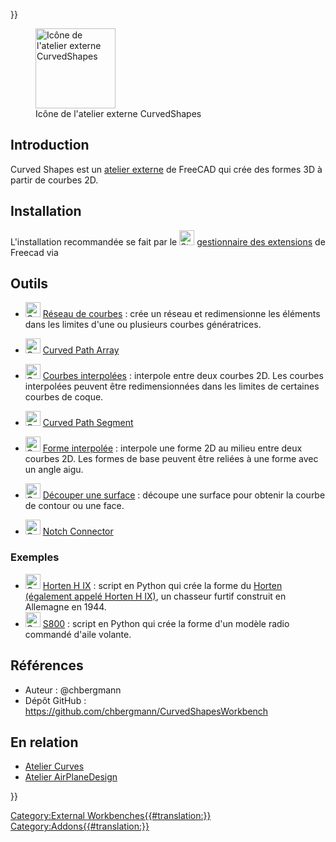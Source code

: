 <languages/>
{{UnfinishedDocu{{#translation:}}}}

[[File:CurvedShapes_CurvedArray.svg|thumb|128px|Icône de l'atelier externe CurvedShapes]]

{{TOCright}}

==Introduction==

Curved Shapes est un [[External_workbenches/fr|atelier externe]] de FreeCAD qui crée des formes 3D à partir de courbes 2D. 

==Installation==

L'installation recommandée se fait par le [[Image:Std_AddonMgr.svg|24px]] [[Std_AddonMgr/fr|gestionnaire des extensions]] de Freecad via {{MenuCommand|Outils → Gestionnaire des extensions}}

<span id="Tools"></span>
==Outils==

* [[Image:CurvedShapes_CurvedArray.svg|24px|link=CurvedShapes_CurvedArray/fr]] [[CurvedShapes_CurvedArray/fr|Réseau de courbes]] : crée un réseau et redimensionne les éléments dans les limites d'une ou plusieurs courbes génératrices.

* [[Image:CurvedShapes_CurvedPathArray.svg|24px|link=CurvedShapes_CurvedPathArray/fr]] [[CurvedShapes_CurvedPathArray/fr|Curved Path Array]]

* [[Image:CurvedShapes_CurvedSegment.svg|24px|link=CurvedShapes_CurvedSegment/fr]] [[CurvedShapes_CurvedSegment/fr|Courbes interpolées]] : interpole entre deux courbes 2D. Les courbes interpolées peuvent être redimensionnées dans les limites de certaines courbes de coque.

* [[Image:CurvedShapes_CurvedPathSegment.svg|24px|link=CurvedShapes_CurvedPathSegment/fr]] [[CurvedShapes_CurvedPathSegment/fr|Curved Path Segment]]

* [[Image:CurvedShapes_InterpolatedMiddle.svg|24px|link=CurvedShapes_InterpolatedMiddle/fr]] [[CurvedShapes_InterpolatedMiddle/fr|Forme interpolée]] : interpole une forme 2D au milieu entre deux courbes 2D. Les formes de base peuvent être reliées à une forme avec un angle aigu.

* [[Image:CurvedShapes_SurfaceCut.svg|24px|link=CurvedShapes_SurfaceCut/fr]] [[CurvedShapes_SurfaceCut/fr|Découper une surface]] : découpe une surface pour obtenir la courbe de contour ou une face.

* [[Image:CurvedShapes_NotchConnector.svg|24px|link=CurvedShapes_NotchConnector/fr]] [[CurvedShapes_CurvedPathSegment/fr|Notch Connector]]

<span id="Examples"></span>
=== Exemples ===

* [[Image:CurvedShapes_HortenHIX.svg|24px|link=CurvedShapes_HortenHIX]] [[CurvedShapes_HortenHIX/fr|Horten H IX]] : script en Python qui crée la forme du [https://en.wikipedia.org/wiki/Horten_Ho_229 Horten (également appelé Horten H IX)], un chasseur furtif construit en Allemagne en 1944.
* [[Image:CurvedShapes_FlyingWingS800.svg|24px|link=CurvedShapes_FlyingWingS800]] [[CurvedShapes_FlyingWingS800/fr|S800]] : script en Python qui crée la forme d'un modèle radio commandé d'aile volante.

<span id="References"></span>
== Références ==

* Auteur : @chbergmann
* Dépôt GitHub : https://github.com/chbergmann/CurvedShapesWorkbench

<span id="Related"></span>
== En relation ==

* [[Curves_Workbench/fr|Atelier Curves]]
* [https://github.com/FredsFactory/FreeCAD_AirPlaneDesign Atelier AirPlaneDesign]


[[Category:External Workbenches{{#translation:}}]]
[[Category:Addons{{#translation:}}]]
{{Userdocnavi{{#translation:}}}}